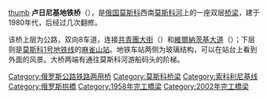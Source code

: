 [[文件:Luzhniki_Metro_Bridge_02.jpg|thumb]]
'''卢日尼基地铁桥'''（{{lang-rus|Лужнецкий метромост|Luzhnetsky metromost}}），是[[俄国|俄国]][[莫斯科|莫斯科]]西南[[莫斯科河|莫斯科河]]上的一座双层[[桥梁|桥梁]]，建于1980年代，后经过几次翻修。

该桥上层为公路，双向8车道，连接[[共青團大街|共青團大街]]（{{lang|ru|Комсомольский проспект}}）和[[維爾納茨基大道|維爾納茨基大道]]（{{lang|ru|Проспект Вернодского}}）；下层则是[[索科利尼基线|莫斯科1号地铁线]]的[[麻雀山站|麻雀山站]]。地铁车站两侧为玻璃结构，可以在站台上看到外面的风景。大桥两端有通往莫斯科河游船码头的阶梯。

[[Category:俄罗斯公路铁路两用桥|Category:俄罗斯公路铁路两用桥]]
[[Category:莫斯科桥梁|Category:莫斯科桥梁]]
[[Category:索科利尼基线|Category:索科利尼基线]]
[[Category:俄罗斯拱橋|Category:俄罗斯拱橋]]
[[Category:1958年完工橋梁|Category:1958年完工橋梁]]
[[Category:2002年完工橋梁|Category:2002年完工橋梁]]